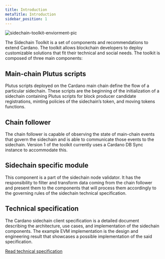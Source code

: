 ```yaml
---
title: Introduction
metaTitle: Introduction
sidebar_position: 1
---
```


![sidechain-toolkit-enviorment-pic](https://user-images.githubusercontent.com/10556209/204818497-7c27e2fb-46c3-41fd-bf60-a47b0926ad9b.png)

The Sidechain Toolkit is a set of components and recommendations to extend
Cardano. The toolkit allows blockchain developers to deploy customizable
solutions that fit their technical and social needs. The toolkit is composed of
three main components:

## Main-chain Plutus scripts

Plutus scripts deployed on the Cardano main chain define the flow of a
particular sidechain. These scripts are the beginning of the initialization of a
sidechain containing Plutus scripts for block producer candidate registrations,
minting policies of the sidechain’s token, and moving tokens functions.

## Chain follower

The chain follower is capable of observing the state of main-chain events that
govern the sidechain and is able to communicate those events to the sidechain.
Version 1 of the toolkit currently uses a Cardano DB Sync instance to
accommodate this.

## Sidechain specific module

This component is a part of the sidechain node validator. It has the
responsibility to filter and transform data coming from the chain follower and
present them to the components that will process them accordingly to the
governing rules of the sidechain technical specification.

## Technical specification

The Cardano sidechain client specification is a detailed document describing the
architecture, use cases, and implementation of the sidechain components. The
example EVM implementation is the design and engineering result that showcases a
possible implementation of the said specification.

[Read technical specification](https://github.com/input-output-hk/sidechains-tooling/releases/tag/technical_spec_1.0)

